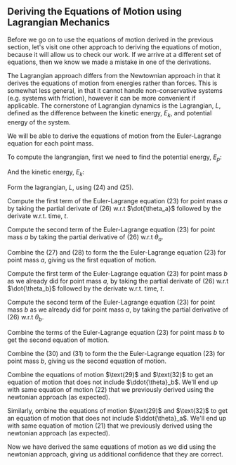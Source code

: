 
## Deriving the Equations of Motion using Lagrangian Mechanics

Before we go on to use the equations of motion derived in the previous section,
let's visit one other approach to deriving the equations of motion, because
it will allow us to check our work. If we arrive at a different set of equations,
then we know we made a mistake in one of the derivations.

The Lagrangian approach differs from the Newtownian approach in that it
derives the equations of motion from energies rather than forces. This is
somewhat less general, in that it cannot handle non-conservative systems
(e.g. systems with friction), however it can be more convenient if applicable.
The cornerstone of Lagrangian dynamics is the Lagrangian, $L$, defined as the
difference between the kinetic energy, $E_k$, and potential energy of the system.

We will be able to derive the equations of motion from the Euler-Lagrange equation
for each point mass.

<Equation1/>

To compute the langrangian, first we need to find the potential energy, $E_p$:

<Equation2/>

And the kinetic energy, $E_k$:

<Equation3/>

Form the lagrangian, $L$, using $\text{(24)}$ and $\text{(25)}$.

<Equation4/>

Compute the first term of the Euler-Lagrange equation $\text{(23)}$ for point mass $a$
by taking the partial derivate of $\text{(26)}$ w.r.t $\dot{\theta_a}$ followed by the
derivate w.r.t. time, $t$.

<Equation5/>
<Equation6/>

Compute the second term of the Euler-Lagrange equation $\text{(23)}$ for point mass $a$
by taking the partial derivative of $\text{(26)}$ w.r.t $\theta_a$.

<Equation7/>

Combine the $\text{(27)}$ and $\text{(28)}$ to form the the Euler-Lagrange equation
$\text{(23)}$ for point mass $a$, giving us the first equation of motion.

<Equation8/>

Compute the first term of the Euler-Lagrange equation $\text{(23)}$ for point mass $b$
as we already did for point mass $a$,
by taking the partial derivate of $\text{(26)}$ w.r.t $\dot{\theta_b}$ followed by the
derivate w.r.t. time, $t$.

<Equation9/>
<Equation10/>

Compute the second term of the Euler-Lagrange equation $\text{(23)}$ for point mass $b$
as we already did for point mass $a$,
by taking the partial derivative of $\text{(26)}$ w.r.t $\theta_b$.

<Equation11/>

Combine the terms of the Euler-Lagrange equation $\text{(23)}$ for point mass $b$ to get the
second equation of motion.

Combine the $\text{(30)}$ and $\text{(31)}$ to form the the Euler-Lagrange equation
$\text{(23)}$ for point mass $b$, giving us the second equation of motion.

<Equation12/>

Combine the equations of motion $\text(29)$ and $\text(32)$ to get an
equation of motion that does not include $\ddot{\theta}_b$. We'll end up with same
equation of motion $\text{(22)}$ that we previously derived using the newtonian approach
(as expected).

<Equation13/>

Similarly, ombine the equations of motion $\text(29)$ and $\text(32)$ to get an
equation of motion that does not include $\ddot{\theta}_a$. We'll end up with same
equation of motion $\text{(21)}$ that we previously derived using the newtonian approach
(as expected).

<Equation14/>

Now we have derived the same equations of motion as we did using the newtonian approach,
giving us additional confidence that they are correct.

<Equation15/>

<!--
$$
\begin{alignedat}{1}
\frac{d}{dt}\left(
  \frac{\partial L}{\partial\dot{\theta}_a}
\right) &=
    \frac{d}{dt}\left(
      (m_a+m_b)l_a^2\dot{\theta}_a
      +m_bl_al_bc_{a-b}\dot{\theta_b}
    \right)
   \\
\frac{d}{dt}\left(
  \frac{\partial L}{\partial\dot{\theta}_a}
\right) &=
    (m_a+m_b)l_a^2\ddot{\theta}_a
    +m_bl_al_bc_{a-b}\ddot{\theta_b}
    -m_bl_al_bs_{a-b}(\dot{\theta}_a -\dot{\theta}_b})\dot{\theta_b}
   \\
\frac{d}{dt}\left(
  \frac{\partial L}{\partial\dot{\theta}_a}
\right) &=
    (m_a+m_b)l_a^2\ddot{\theta}_a
    +m_bl_al_bc_{a-b}\ddot{\theta_b}
    -m_bl_al_bs_{a-b}(\dot{\theta}_a - \dot{\theta}_b})\dot{\theta_b}
   \\
\end{alignedat}
$$
-->
